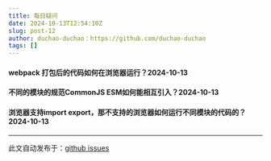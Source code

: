 ```yaml
---
title: 每日疑问
date: 2024-10-13T12:54:10Z
slug: post-12
author: duchao-duchao：https://github.com/duchao-duchao
tags: []
---
```


#### webpack 打包后的代码如何在浏览器运行？2024-10-13
#### 不同的模块的规范CommonJS  ESM如何能相互引入？2024-10-13
#### 浏览器支持import export，那不支持的浏览器如何运行不同模块的代码的？2024-10-13

---
此文自动发布于：<a href="https://github.com/duchao-duchao/dc-blog/issues/12" target="_blank">github issues</a>
